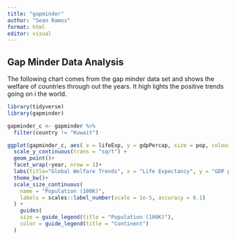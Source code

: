 ```yaml
---
title: "gapminder"
author: "Sean Ramos"
format: html
editor: visual
---
```


## Gap Minder Data Analysis

The following chart comes from the gap minder data set and shows the welfare of countries through out the years. It high lights the positive trends going on i the world.

```r
library(tidyverse)
library(gapminder)

gapminder_c <- gapminder %>%
  filter(country != "Kuwait")

ggplot(gapminder_c, aes( x = lifeExp, y = gdpPercap, size = pop, colour = continent)) + 
  scale_y_continuous(trans = "sqrt") +
  geom_point()+
  facet_wrap(~year, nrow = 1)+
  labs(title="Global Welfare Trends", x = "Life Expectancy", y = "GDP per Capita")+
  theme_bw()+
  scale_size_continuous(
    name = "Population (100K)",  
    labels = scales::label_number(scale = 1e-5, accuracy = 0.1)  
  ) +
    guides(
    size = guide_legend(title = "Population (100K)"),  
    color = guide_legend(title = "Continent")  
  )


```
